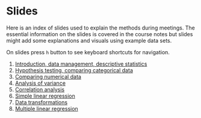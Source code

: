 # Slides

Here is an index of slides used to explain the methods during meetings. The essential information on the slides is covered in the course notes but slides might add some explanations and visuals using example data sets.

On slides press `h` button to see keyboard shortcuts for navigation.

1. [Introduction, data management, descriptive statistics](../slides/01_introduction.html)
2. [Hypothesis testing, comparing categorical data](../slides/02_hypothesis.html)
3. [Comparing numerical data](../slides/03_numerical.html)
4. [Analysis of variance](../slides/04_anova.html)
5. [Correlation analysis](../slides/05_correlation.html)
3. [Simple linear regression](../slides/06_regression.html)
4. [Data transformations](../slides/07_transformations.html)
5. [Multiple linear regression](../slides/08_multiple.html)

<!--

6. [Logistic regression](../slides/09_logistic.html)
7. [Principal component analysis](../slides/10_pca.html)
8. [Factor analysis](../slides/11_factor.html)
13. [Clustering](../slides/12_cluster.html)

-->

